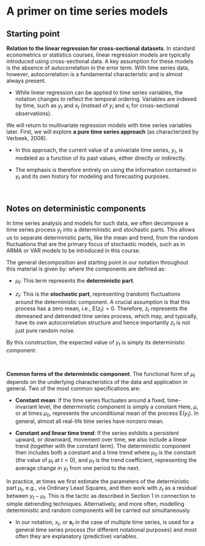 <div id="part-ch2" class="chapter-title">
# A primer on time series models
</div>

## Starting point 

**Relation to the linear regression for cross-sectional datasets**. In standard econometrics or statistics courses, linear regression models are typically introduced using cross-sectional data. A key assumption for these models is the absence of autocorrelation in the error term. With time series data, however, autocorrelation is a fundamental characteristic and is almost always present.

- While linear regression can be applied to time series variables, the notation changes to reflect the temporal ordering. Variables are indexed by time, such as $y_t$ and $x_t$ (instead of $y_i$ and $x_i$ for cross-sectional observations).

We will return to multivariate regression models with time series variables later. First, we will explore **a pure time series approach** (as characterized by Verbeek, 2008).

- In this approach, the current value of a univariate time series, $y_t$, is modeled as a function of its past values, either directly or indirectly.

- The emphasis is therefore entirely on using the information contained in $y_t$ and its own history for modeling and forecasting purposes.


&nbsp;


## Notes on deterministic components

In time series analysis and models for such data, we often decompose a time series process $y_t$ into a deterministic and stochastic parts. This allows us to separate deterministic parts, like the mean and trend, from the random fluctuations that are the primary focus of stochastic models, such as in ARMA or VAR models to be introduced in this course.

The general decomposition and starting point in our notation throughout this material is given by:
\begin{equation*}
y_t = \mu_t + z_t,
\end{equation*}
where the components are defined as:

- $\mu_t$: This term represents the **deterministic part**.

- $z_t$: This is the **stochastic part**, representing (random) fluctuations around the deterministic component. A crucial assumption is that this process has a zero mean, i.e., $\mathsf{E}(z_t)=0$. Therefore, $z_t$ represents the demeaned and detrended time series process, which may, and typically, have its own autocorrelation structure and hence importantly $z_t$ is not just pure random noise.

By this construction, the expected value of $y_t$ is simply its deterministic component:
\begin{equation*}
\mathsf{E}(y_t) = \mathsf{E}(\mu_t + z_t) = \mu_t + \mathsf{E}(z_t) = \mu_t
\end{equation*}

&nbsp;

**Common forms of the deterministic component**. The functional form of $\mu_t$ depends on the underlying characteristics of the data and application in general. Two of the most common specifications are:

- **Constant mean**: If the time series fluctuates around a fixed, time-invariant level, the deterministic component is simply a constant
  \begin{equation*}  
    \mu_t = \mu.
  \end{equation*}
Here, $\mu$, or at times $\mu_0$, represents the unconditional mean of the process $\mathsf{E}(y_t)$. In general, almost all real-life time series have nonzero mean.

- **Constant and linear time trend**: If the series exhibits a persistent upward, or downward, movement over time, we also include a linear trend (together with the constant term). The deterministic component then includes both a constant and a time trend
  \begin{equation*}
    \mu_t = \mu_0 + \mu_1 t
  \end{equation*}
where $\mu_0$ is the constant (the value of $\mu_t$ at $t=0$), and $\mu_1$ is the trend coefficient, representing the average change in $y_t$ from one period to the next.

In practice, at times we first estimate the parameters of the deterministic part $\mu_t$, e.g., via Ordinary Least Squares, and then work with $z_t$ as a residual between $y_t - \mu_t$. This is the tactic as described in Section 1 in connection to simple detrending techniques. Alternatively, and more often, modelling deterministic and random components will be carried out simultaneously.

- In our notation, $x_t$, or $\boldsymbol{x}_t$ in the case of multiple time series, is used for a general time series process (for different notational purposes) and most often they are explanatory (predictive) variables.


&nbsp;